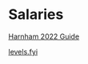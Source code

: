# Salaries {.unnumbered}

[Harnham 2022 Guide](https://harnhamv2-1481082-gb-engb-api.sites.4matnetworks.com/assets/file/ac7d6ee0-714a-485e-68c8-08da693ea47a/Harnham%20%20US%20Data%20%26%20Analytics%20Salary%20Guide%202022.pdf)

[levels.fyi](https://www.levels.fyi/)